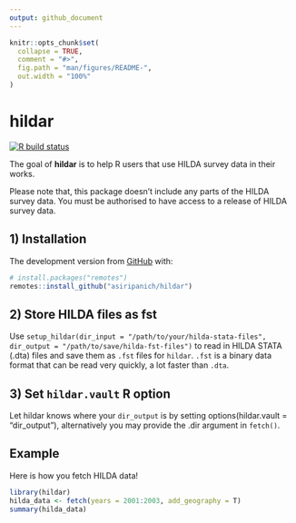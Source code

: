```yaml
---
output: github_document
---
```


<!-- README.md is generated from README.Rmd. Please edit that file -->

```r
knitr::opts_chunk$set(
  collapse = TRUE,
  comment = "#>",
  fig.path = "man/figures/README-",
  out.width = "100%"
)
```
# hildar

<!-- badges: start -->
[![R build status](https://github.com/asiripanich/hildar/workflows/R-CMD-check/badge.svg)](https://github.com/asiripanich/hildar/actions)
<!-- badges: end -->

The goal of **hildar** is to help R users that use HILDA survey data in their works. 

Please note that, this package doesn't include any parts of the HILDA survey data. You must be authorised to have access to a release of HILDA survey data. 

## 1) Installation

The development version from [GitHub](https://github.com/) with:

``` r
# install.packages("remotes")
remotes::install_github("asiripanich/hildar")
```

## 2) Store HILDA files as fst

Use `setup_hildar(dir_input = "/path/to/your/hilda-stata-files", dir_output = "/path/to/save/hilda-fst-files")` to read in HILDA STATA (.dta) files and save them as `.fst` files for `hildar`. `.fst` is a binary data format that can be read very quickly, a lot faster than `.dta`.

## 3) Set `hildar.vault` R option

Let hildar knows where your `dir_output` is by setting options(hildar.vault = "dir_output"), alternatively you may provide the .dir argument in `fetch()`.

## Example

Here is how you fetch HILDA data!

```r
library(hildar)
hilda_data <- fetch(years = 2001:2003, add_geography = T)
summary(hilda_data)
```
